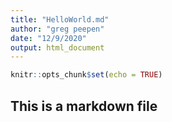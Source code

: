 ```yaml
---
title: "HelloWorld.md"
author: "greg peepen"
date: "12/9/2020"
output: html_document
---
```


```r
knitr::opts_chunk$set(echo = TRUE)
```

## This is a markdown file


